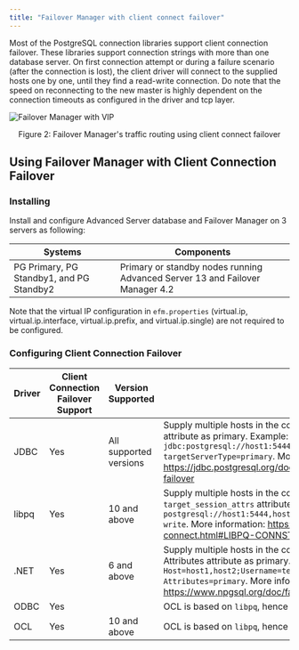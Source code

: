 ```yaml
---
title: "Failover Manager with client connect failover"
---
```


Most of the PostgreSQL connection libraries support
client connection failover. These libraries support connection strings
with more than one database server. On first connection attempt or
during a failure scenario (after the connection is lost), the client
driver will connect to the supplied hosts one by one, until they find a
read-write connection. Do note that the speed on reconnecting to the new
master is highly dependent on the connection timeouts as configured in
the driver and tcp layer.

![Failover Manager with VIP](/images/efm_with_vip.png)

<div style="text-align: center">Figure 2: Failover Manager's traffic routing using client connect failover</div>

Using Failover Manager with Client Connection Failover 
-------------------------------------------------------

### Installing

Install and configure Advanced Server database and Failover Manager on 3 servers as following:

  Systems                                    | Components
  -------------------------------------------|----------------------------------------------------------------------------- 
  PG Primary, PG Standby1, and PG Standby2   | Primary or standby nodes running Advanced Server 13 and Failover Manager 4.2
  

Note that the virtual IP configuration in `efm.properties` (virtual.ip,
virtual.ip.interface, virtual.ip.prefix, and virtual.ip.single) are not
required to be configured.

### Configuring Client Connection Failover


 Driver          | Client Connection Failover Support| Version Supported       | Configuration 
-----------------|-----------------------------------|-------------------------|---------------------------------
 JDBC            | Yes                               | All supported versions  | Supply multiple hosts in the connection string, and set the `targetServerType` attribute as primary. Example: `jdbc:postgresql://host1:5444,host2:5444/accounting?targetServerType=primary`. More information: https://jdbc.postgresql.org/documentation/head/connect.html#connection-failover 
 libpq           | Yes                               | 10 and above            | Supply multiple hosts in the connection string, and set the `target_session_attrs` attribute as read-write. Example: `postgresql://host1:5444,host2:5444/edb?target_session_attrs=read-write`. More information: https://www.postgresql.org/docs/current/libpq-connect.html#LIBPQ-CONNSTRING  
 .NET            | Yes                               | 6 and above             | Supply multiple hosts in the connection string, and set the Target Session Attributes attribute as primary. Example: `Host=host1,host2;Username=test;Password=test;Target Session Attributes=primary`. More information: https://www.npgsql.org/doc/failover-and-load-balancing.html
 ODBC            | Yes                               |                         | OCL is based on `libpq`, hence check `libpq` for details.  
 OCL             | Yes                               | 10 and above            | OCL is based on `libpq`, hence check `libpq` for details. 

